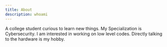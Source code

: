 ```yaml
---
title: About
description: whoami
---
```


A college student curious to learn new things. My Specialization is Cybersecurity. I am interested in working on low level codes. Directly talking to the hardware is my hobby.

